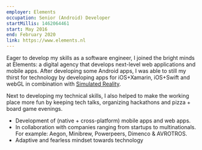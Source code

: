 ```yaml
---
employer: Elements
occupation: Senior (Android) Developer
startMillis: 1462064461
start: May 2016
end: February 2020
link: https://www.elements.nl
---
```


Eager to develop my skills as a software engineer, I joined the bright minds at Elements: a digital agency that develops
next-level web applications and mobile apps. After developing some Android apps, I was able to still my thirst for technology
by developing apps for iOS+Xamarin, iOS+Swift and webGL in combination with [Simulated Reality](https://www.dimenco.eu/).

Next to developing my technical skills, I also helped to make the working place more fun by keeping tech talks, organizing hackathons and pizza + board game evenings.

- Development of (native + cross-platform) mobile apps and web apps.
- In collaboration with companies ranging from startups to multinationals. For example: Aegon, Minibrew, Powerpeers, Dimenco & AVROTROS.
- Adaptive and fearless mindset towards technology
